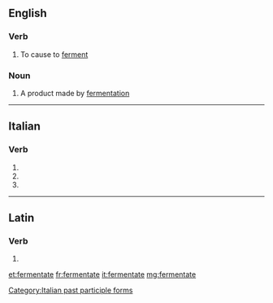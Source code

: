 ==English==

===Verb===
{{en-verb|fermentat}}

# {{lb|en|obsolete}} To cause to [[ferment]]

===Noun===
{{en-noun}}

# A product made by [[fermentation]]

----

==Italian==

===Verb===
{{head|it|verb form}}

# {{inflection of|fermentare||2|p|pres|indc|lang=it}}
# {{inflection of|fermentare||2|p|impr|lang=it}}
# {{feminine plural of|fermentato|lang=it}}

[[Category:Italian past participle forms]]

----

==Latin==

===Verb===
{{la-verb-form|fermentāte}}

# {{inflection of|fermentō||1|p|pres|actv|impr|lang=la}}

[[et:fermentate]]
[[fr:fermentate]]
[[it:fermentate]]
[[mg:fermentate]]